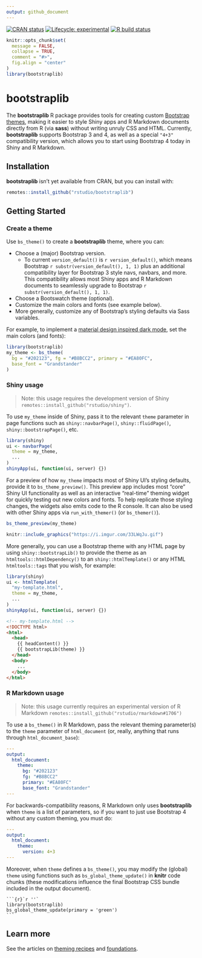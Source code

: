 ```yaml
---
output: github_document
---
```


<!-- badges: start -->
[![CRAN status](https://www.r-pkg.org/badges/version/bootstraplib)](https://cran.r-project.org/package=bootstraplib)
[![Lifecycle: experimental](https://img.shields.io/badge/lifecycle-experimental-orange.svg)](https://www.tidyverse.org/lifecycle/#experimental)
[![R build status](https://github.com/rstudio/bootstraplib/workflows/R-CMD-check/badge.svg)](https://github.com/rstudio/bootstraplib/actions)
<!-- badges: end -->

```r
knitr::opts_chunk$set(
  message = FALSE,
  collapse = TRUE,
  comment = "#>",
  fig.align = "center"
)
library(bootstraplib)
```

# bootstraplib

The **bootstraplib** R package provides tools for creating custom [Bootstrap themes](https://getbootstrap.com/docs/4.4/getting-started/theming/), making it easier to style Shiny apps and R Markdown documents directly from R (via **sass**) without writing unruly CSS and HTML. Currently, **bootstraplib** supports Bootstrap 3 and 4, as well as a special `"4+3"` compatibility version, which allows you to start using Bootstrap 4 today in Shiny and R Markdown.

## Installation

**bootstraplib** isn’t yet available from CRAN, but you can install with:

``` r
remotes::install_github("rstudio/bootstraplib")
```

## Getting Started

### Create a theme

Use `bs_theme()` to create a **bootstraplib** theme, where you can:

* Choose a (major) Bootstrap version.
  * To current `version_default()` is `r version_default()`, which means Bootstrap `r substr(version_default(), 1, 1)` plus an additional compatibility layer for Bootstrap 3 style navs, navbars, and more. This compatibility allows most Shiny apps and R Markdown documents to seamlessly upgrade to Bootstrap `r substr(version_default(), 1, 1)`.
* Choose a Bootswatch theme (optional).
* Customize the main colors and fonts (see example below).
* More generally, customize any of Bootstrap's styling defaults via Sass variables.

For example, to implement a [material design inspired dark mode](https://material.io/design/color/dark-theme.html), set the main colors (and fonts):

```r
library(bootstraplib)
my_theme <- bs_theme(
  bg = "#202123", fg = "#B8BCC2", primary = "#EA80FC", 
  base_font = "Grandstander"
)
```

### Shiny usage

> Note: this usage requires the development version of Shiny `remotes::install_github("rstudio/shiny")`.

To use `my_theme` inside of Shiny, pass it to the relevant `theme` parameter in page functions such as `shiny::navbarPage()`, `shiny::fluidPage()`, `shiny::bootstrapPage()`, etc.

```r
library(shiny)
ui <- navbarPage(
  theme = my_theme,
  ...
)
shinyApp(ui, function(ui, server) {})
```

For a preview of how `my_theme` impacts most of Shiny UI's styling defaults, provide it to `bs_theme_preview()`. This preview app includes most "core" Shiny UI functionality as well as an interactive "real-time" theming widget for quickly testing out new colors and fonts. To help replicate those styling changes, the widgets also emits code to the R console. It can also be used with other Shiny apps via `run_with_themer()` (or `bs_themer()`).

```r
bs_theme_preview(my_theme)
```

```r
knitr::include_graphics("https://i.imgur.com/33LWqJu.gif")
```

More generally, you can use a Bootstrap theme with any HTML page by using `shiny::bootstrapLib()` to provide the theme as an `htmltools::htmlDependency()` to an `shiny::htmlTemplate()` or any HTML `htmltools::tags` that you wish, for example:

```r
library(shiny)
ui <- htmlTemplate(
  "my-template.html",
  theme = my_theme,
  ...
)
shinyApp(ui, function(ui, server) {})
```

```html
<!-- my-template.html -->
<!DOCTYPE html>
<html>
  <head>
    {{ headContent() }}
    {{ bootstrapLib(theme) }}
  </head>
  <body>
    ...
  </body>
</html>
```

### R Markdown usage 

> Note: this usage currently requires an experimental version of R Markdown `remotes::install_github("rstudio/rmarkdown#1706")`

To use a `bs_theme()` in R Markdown, pass the relevant theming parameter(s) to the `theme` parameter of `html_document` (or, really, anything that runs through `html_document_base`):

```yaml
---
output:
  html_document:
    theme:
      bg: "#202123"
      fg: "#B8BCC2"
      primary: "#EA80FC"
      base_font: "Grandstander"
---
```

For backwards-compatibility reasons, R Markdown only uses **bootstraplib** when `theme` is a list of parameters, so if you want to just use Bootstrap 4 without any custom theming, you must do:

```yaml
---
output:
  html_document:
    theme:
      version: 4+3
---
```

Moreover, when `theme` defines a `bs_theme()`, you may modify the (global) `theme` using functions such as `bs_global_theme_update()` in **knitr** code chunks (these modifications influence the final Bootstrap CSS bundle included in the output document).

    ```{r}`r ''`
    library(bootstraplib)
    bs_global_theme_update(primary = 'green')
    ```


## Learn more 

See the articles on [theming recipes](https://rstudio.github.io/bootstraplib/articles/recipes.html) and [foundations](https://rstudio.github.io/bootstraplib/articles/foundations.html).
